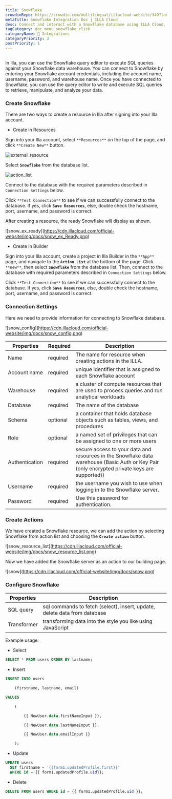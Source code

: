 ```yaml
---
title: Snowflake
crowdinRepo: https://crowdin.com/multilingual/illacloud-website/349?languages=en&filter=basic&value=0
metaTitle: Snowflake Integration Doc | ILLA Cloud
desc: Connect and interact with a Snowflake database using ILLA Cloud. Create apps that can query, manipulate, and visualize data. Automate and optimize data workflows.
tagCategory: doc_menu_snowflake_click
categoryName: 🔨 Integrations
categoryPriority: 3
postPriority: 1
---
```


## <h2 hidden>What is Snowflake?</h2>

In Illa, you can use the Snowflake query editor to execute SQL queries against your Snowflake data warehouse. You can connect to Snowflake by entering your Snowflake account credentials, including the account name, username, password, and warehouse name. Once you have connected to Snowflake, you can use the query editor to write and execute SQL queries to retrieve, manipulate, and analyze your data.

### Create Snowflake

There are two ways to create a resource in Illa after signing into your Illa account.

-   Create in Resources

Sign into your Illa account, select `**Resources**` on the top of the page, and click `**Create New**` button.

![external_resource](https://cdn.illacloud.com/official-website/img/docs/external_resource.png)

Select **`Snowflake`** from the database list.

![action_list](https://cdn.illacloud.com/official-website/img/docs/action_list.png)

Connect to the database with the required parameters described in `Connection Settings` below.

Click `**Test Connection**` to see if we can successfully connect to the database. If yes, click **`Save Resources`**, else, double check the hostname, port, username, and password is correct.

After creating a resource, the ready Snowflake will display as shown.

![snow_ex_ready]\(https://cdn.illacloud.com/official-website/img/docs/snow_ex_Ready.png)

-   Create in Builder

Sign into your Illa account, create a project in Illa Builder in the `**App**` page, and navigate to the **`Action List`** at the bottom of the page. Click `**new**`, then select **`Snowflake`** from the database list. Then, connect to the database with required parameters described in `Connection Settings` below.

Click `**Test Connection**` to see if we can successfully connect to the database. If yes, click **`Save Resources`**, else, double check the hostname, port, username, and password is correct.

### Connection Settings

Here we need to provide information for connecting to Snowflake database.

![snow_config]\(https://cdn.illacloud.com/official-website/img/docs/snow_config.png)

| Properties     | Required | Description                                                                                                                                   |
| -------------- | -------- | --------------------------------------------------------------------------------------------------------------------------------------------- |
| Name           | required | The name for resource when creating actions in the ILLA.                                                                                      |
| Account name   | required | unique identifier that is assigned to each Snowflake account                                                                                  |
| Warehouse      | required | a cluster of compute resources that are used to process queries and run analytical workloads                                                  |
| Database       | required | The name of the database                                                                                                                      |
| Schema         | optional | a container that holds database objects such as tables, views, and procedures                                                                 |
| Role           | optional | a named set of privileges that can be assigned to one or more users                                                                           |
| Authentication | required | secure access to your data and resources in the Snowflake data warehouse (Basic Auth or Key Pair (only encrypted private keys are supported)) |
| Username       | required | the username you wish to use when logging in to the Snowflake server.                                                                         |
| Password       | required | Use this password for authentication.                                                                                                         |

### Create Actions

We have created a Snowflake resource, we can add the action by selecting Snowflake from action list and choosing the **`Create action`** button.

![snow_resource_list]\(https://cdn.illacloud.com/official-website/img/docs/snow_resource_list.png)

Now we have added the Snowflake server as an action to our building page.

![snow]\(https://cdn.illacloud.com/official-website/img/docs/snow.png)

### Configure Snowflake

| Properties  | Description                                                               |
| ----------- | ------------------------------------------------------------------------- |
| SQL query   | sql commands to fetch (select), insert, update, delete data from database |
| Transformer | transforming data into the style you like using JavaScript                |

Example usage:

-   Select

```sql
SELECT * FROM users ORDER BY lastname;
```

-   Insert

```sql
INSERT INTO users

	(firstname, lastname, email)

VALUES

	(

		{{ NewUser.data.firstNameInput }},

		{{ NewUser.data.lastNameInput }},

		{{ NewUser.data.emailInput }}

	);
```

-   Update

```sql
UPDATE users
  SET firstname = '{{form1.updatedProfile.first}}'
  WHERE id = {{ form1.updatedProfile.uid}};
```

-   Delete

```sql
DELETE FROM users WHERE id = {{ form1.updatedProfile.uid }};
```

